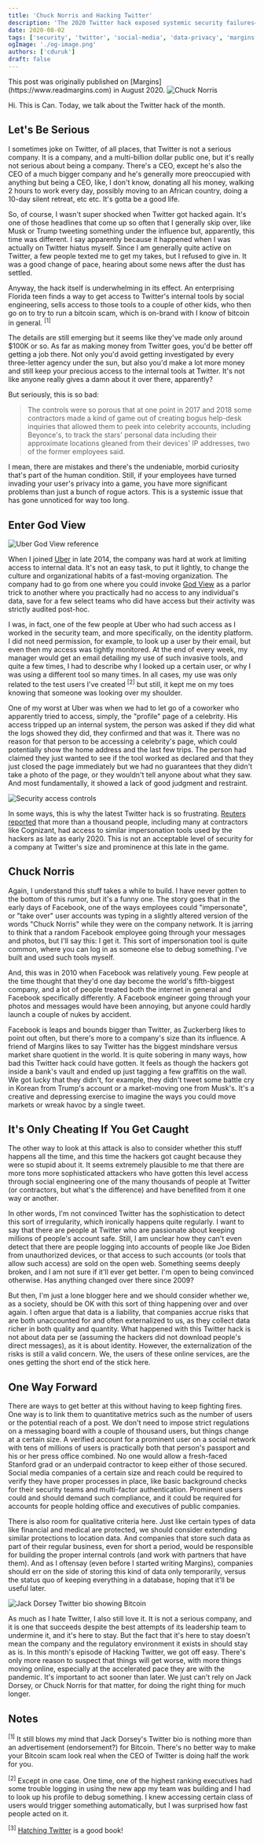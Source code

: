 ```yaml
---
title: 'Chuck Norris and Hacking Twitter'
description: 'The 2020 Twitter hack exposed systemic security failures—and why companies need stricter regulations for protecting prominent accounts'
date: 2020-08-02
tags: ['security', 'twitter', 'social-media', 'data-privacy', 'margins']
ogImage: './og-image.png'
authors: ['cduruk']
draft: false
---
```




<Callout variant="note">
This post was originally published on [Margins](https://www.readmargins.com) in August 2020.
</Callout>

<Image src={chuckNorris} alt="Chuck Norris" />

Hi. This is Can. Today, we talk about the Twitter hack of the month.

## Let's Be Serious

I sometimes joke on Twitter, of all places, that Twitter is not a serious company. It is a company, and a multi-billion dollar public one, but it's really not serious about being a company. There's a CEO, except he's also the CEO of a much bigger company and he's generally more preoccupied with anything but being a CEO, like, I don't know, donating all his money, walking 2 hours to work every day, possibly moving to an African country, doing a 10-day silent retreat, etc etc. It's gotta be a good life.

So, of course, I wasn't super shocked when Twitter got hacked again. It's one of those headlines that come up so often that I generally skip over, like Musk or Trump tweeting something under the influence but, apparently, this time was different. I say apparently because it happened when I was actually on Twitter hiatus myself. Since I am generally quite active on Twitter, a few people texted me to get my takes, but I refused to give in. It was a good change of pace, hearing about some news after the dust has settled.

Anyway, the hack itself is underwhelming in its effect. An enterprising Florida teen finds a way to get access to Twitter's internal tools by social engineering, sells access to those tools to a couple of other kids, who then go on to try to run a bitcoin scam, which is on-brand with I know of bitcoin in general. <sup>[1]</sup>

The details are still emerging but it seems like they've made only around $100K or so. As far as making money from Twitter goes, you'd be better off getting a job there. Not only you'd avoid getting investigated by every three-letter agency under the sun, but also you'd make a lot more money and still keep your precious access to the internal tools at Twitter. It's not like anyone really gives a damn about it over there, apparently?

But seriously, this is so bad:

> The controls were so porous that at one point in 2017 and 2018 some contractors made a kind of game out of creating bogus help-desk inquiries that allowed them to peek into celebrity accounts, including Beyonce's, to track the stars' personal data including their approximate locations gleaned from their devices' IP addresses, two of the former employees said.

I mean, there are mistakes and there's the undeniable, morbid curiosity that's part of the human condition. Still, if your employees have turned invading your user's privacy into a game, you have more significant problems than just a bunch of rogue actors. This is a systemic issue that has gone unnoticed for way too long.

## Enter God View

<Image src={image1} alt="Uber God View reference" />

When I joined [Uber](https://www.uber.com) in late 2014, the company was hard at work at limiting access to internal data. It's not an easy task, to put it lightly, to change the culture and organizational habits of a fast-moving organization. The company had to go from one where you could invoke [God View](https://www.theverge.com/2016/12/29/14104374/uber-god-view-settlement-fine) as a parlor trick to another where you practically had no access to any individual's data, save for a few select teams who did have access but their activity was strictly audited post-hoc.

I was, in fact, one of the few people at Uber who had such access as I worked in the security team, and more specifically, on the identity platform. I did not need permission, for example, to look up a user by their email, but even then my access was tightly monitored. At the end of every week, my manager would get an email detailing my use of such invasive tools, and quite a few times, I had to describe why I looked up a certain user, or why I was using a different tool so many times. In all cases, my use was only related to the test users I've created <sup>[2]</sup> but still, it kept me on my toes knowing that someone was looking over my shoulder.

One of my worst at Uber was when we had to let go of a coworker who apparently tried to access, simply, the "profile" page of a celebrity. His access tripped up an internal system, the person was asked if they did what the logs showed they did, they confirmed and that was it. There was no reason for that person to be accessing a celebrity's page, which could potentially show the home address and the last few trips. The person had claimed they just wanted to see if the tool worked as declared and that they just closed the page immediately but we had no guarantees that they didn't take a photo of the page, or they wouldn't tell anyone about what they saw. And most fundamentally, it showed a lack of good judgment and restraint.

<Image src={image2} alt="Security access controls" />

In some ways, this is why the latest Twitter hack is so frustrating. [Reuters reported](https://www.reuters.com/article/us-twitter-cyber-insiders-insight/how-twitter-employees-provided-fuel-for-the-digital-fire-idUSKCN24M2N8) that more than a thousand people, including many at contractors like Cognizant, had access to similar impersonation tools used by the hackers as late as early 2020. This is not an acceptable level of security for a company at Twitter's size and prominence at this late in the game.

## Chuck Norris

Again, I understand this stuff takes a while to build. I have never gotten to the bottom of this rumor, but it's a funny one. The story goes that in the early days of Facebook, one of the ways employees could "impersonate", or "take over" user accounts was typing in a slightly altered version of the words "Chuck Norris" while they were on the company network. It is jarring to think that a random Facebook employee going through your messages and photos, but I'll say this: I get it. This sort of impersonation tool is quite common, where you can log in as someone else to debug something. I've built and used such tools myself.

And, this was in 2010 when Facebook was relatively young. Few people at the time thought that they'd one day become the world's fifth-biggest company, and a lot of people treated both the internet in general and Facebook specifically differently. A Facebook engineer going through your photos and messages would have been annoying, but anyone could hardly launch a couple of nukes by accident.

Facebook is leaps and bounds bigger than Twitter, as Zuckerberg likes to point out often, but there's more to a company's size than its influence. A friend of Margins likes to say Twitter has the biggest mindshare versus market share quotient in the world. It is quite sobering in many ways, how bad this Twitter hack could have gotten. It feels as though the hackers got inside a bank's vault and ended up just tagging a few graffitis on the wall. We got lucky that they didn't, for example, they didn't tweet some battle cry in Korean from Trump's account or a market-moving one from Musk's. It's a creative and depressing exercise to imagine the ways you could move markets or wreak havoc by a single tweet.

## It's Only Cheating If You Get Caught

The other way to look at this attack is also to consider whether this stuff happens all the time, and this time the hackers got caught because they were so stupid about it. It seems extremely plausible to me that there are more tons more sophisticated attackers who have gotten this level access through social engineering one of the many thousands of people at Twitter (or contractors, but what's the difference) and have benefited from it one way or another.

In other words, I'm not convinced Twitter has the sophistication to detect this sort of irregularity, which ironically happens quite regularly. I want to say that there are people at Twitter who are passionate about keeping millions of people's account safe. Still, I am unclear how they can't even detect that there are people logging into accounts of people like Joe Biden from unauthorized devices, or that access to such accounts (or tools that allow such access) are sold on the open web. Something seems deeply broken, and I am not sure if it'll ever get better. I'm open to being convinced otherwise. Has anything changed over there since 2009?

But then, I'm just a lone blogger here and we should consider whether we, as a society, should be OK with this sort of thing happening over and over again. I often argue that data is a liability, that companies accrue risks that are both unaccounted for and often externalized to us, as they collect data richer in both quality and quantity. What happened with this Twitter hack is not about data per se (assuming the hackers did not download people's direct messages), as it is about identity. However, the externalization of the risks is still a valid concern. We, the users of these online services, are the ones getting the short end of the stick here.

## One Way Forward

There are ways to get better at this without having to keep fighting fires. One way is to link them to quantitative metrics such as the number of users or the potential reach of a post. We don't need to impose strict regulations on a messaging board with a couple of thousand users, but things change at a certain size. A verified account for a prominent user on a social network with tens of millions of users is practically both that person's passport and his or her press office combined. No one would allow a fresh-faced Stanford grad or an underpaid contractor to keep either of those secured. Social media companies of a certain size and reach could be required to verify they have proper processes in place, like basic background checks for their security teams and multi-factor authentication. Prominent users could and should demand such compliance, and it could be required for accounts for people holding office and executives of public companies.

There is also room for qualitative criteria here. Just like certain types of data like financial and medical are protected, we should consider extending similar protections to location data. And companies that store such data as part of their regular business, even for short a period, would be responsible for building the proper internal controls (and work with partners that have them). And as I oftensay (even before I started writing Margins), companies should err on the side of storing this kind of data only temporarily, versus the status quo of keeping everything in a database, hoping that it'll be useful later.

<Image src={image3} alt="Jack Dorsey Twitter bio showing Bitcoin" />

As much as I hate Twitter, I also still love it. It is not a serious company, and it is one that succeeds despite the best attempts of its leadership team to undermine it, and it's here to stay. But the fact that it's here to stay doesn't mean the company and the regulatory environment it exists in should stay as is. In this month's episode of Hacking Twitter, we got off easy. There's only more reason to suspect that things will get worse, with more things moving online, especially at the accelerated pace they are with the pandemic. It's important to act sooner than later. We just can't rely on Jack Dorsey, or Chuck Norris for that matter, for doing the right thing for much longer.

## Notes

<sup>[1]</sup> It still blows my mind that Jack Dorsey's Twitter bio is nothing more than an advertisement (endorsement?) for Bitcoin. There's no better way to make your Bitcoin scam look real when the CEO of Twitter is doing half the work for you.

<sup>[2]</sup> Except in one case. One time, one of the highest ranking executives had some trouble logging in using the new app my team was building and I had to look up his profile to debug something. I knew accessing certain class of users would trigger something automatically, but I was surprised how fast people acted on it.

<sup>[3]</sup> [Hatching Twitter](https://en.wikipedia.org/wiki/Hatching_Twitter) is a good book!
